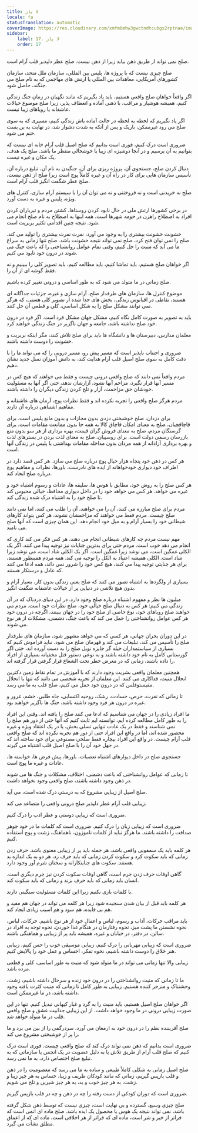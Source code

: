 ```yaml
---
title: لا پاز
locale: fa
statusTranslation: automatic
coverImage: https://res.cloudinary.com/xmfm6mhw3gwctndtcubgx2rptnae/image/upload/v1740337243/small_cover_educacion_fundamental_a051170f1c.webp
sidebar:
    label: 17. لا پاز
    order: 17
---
```

صلح نمی تواند از طریق ذهن بیاید زیرا از ذهن نیست. صلح عطر دلپذیر قلب آرام است.

صلح چیزی نیست که با پروژه ها، پلیس بین المللی، سازمان ملل متحد، سازمان کشورهای آمریکایی، معاهدات بین المللی یا ارتش های مهاجمی که به نام صلح می جنگند، حاصل شود.

اگر واقعاً خواهان صلح واقعی هستیم، باید یاد بگیریم که مانند نگهبان در زمان جنگ زندگی کنیم، همیشه هوشیار و مراقب، با ذهنی آماده و انعطاف پذیر، زیرا صلح موضوع خیالات عاشقانه یا رویاهای زیبا نیست.

اگر یاد نگیریم که لحظه به لحظه در حالت آماده باش زندگی کنیم، مسیری که به سوی صلح می رود غیرممکن، باریک و پس از آنکه به شدت دشوار شد، در نهایت به بن بست ختم می شود.

ضروری است درک کنیم، فوری است بدانیم که صلح اصیل قلب آرام خانه ای نیست که بتوانیم به آن برسیم و در آنجا دوشیزه ای زیبا با خوشحالی منتظر ما باشد. صلح یک هدف، یک مکان و غیره نیست.

دنبال کردن صلح، جستجوی آن، پروژه ریزی برای آن، جنگیدن به نام آن، تبلیغ درباره آن، تأسیس سازمان هایی برای کار در راه آن و غیره کاملاً پوچ است زیرا صلح از ذهن نیست، صلح عطر شگفت انگیز قلب آرام است.

صلح نه خریدنی است و نه فروختنی و نه می توان آن را با سیستم آرام سازی، کنترل های ویژه، پلیس و غیره به دست آورد.

در برخی کشورها ارتش ملی در حال نابود کردن روستاها، کشتن مردم و تیرباران کردن افراد به اصطلاح راهزن در حومه شهرها است، همه اینها به اصطلاح به نام صلح انجام می شود. نتیجه چنین اقدامی تکثیر بربریت است.

خشونت خشونت بیشتری را به وجود می آورد، نفرت نفرت بیشتری را تولید می کند. صلح را نمی توان فتح کرد، صلح نمی تواند نتیجه خشونت باشد. صلح تنها زمانی به سراغ ما می آید که منیت را حل کنیم، وقتی تمام عوامل روانشناختی را که باعث جنگ می شوند در درون خود نابود می کنیم.

اگر خواهان صلح هستیم، باید تماشا کنیم، باید مطالعه کنیم، باید تصویر کلی را ببینیم و نه فقط گوشه ای از آن را.

صلح زمانی در ما متولد می شود که به طور اساسی و درونی تغییر کرده باشیم.

موضوع کنترل ها، سازمان های طرفدار صلح، آرام سازی و غیره، جزئیات جداگانه ای هستند، نقاطی در اقیانوس زندگی، بخش های جدا شده از تصویر کلی هستی، که هرگز نمی توانند مشکل صلح را به شکل اساسی، کلی و قطعی آن حل کنند.

باید به تصویر به صورت کامل نگاه کنیم، مشکل جهان مشکل فرد است. اگر فرد در درون خود صلح نداشته باشد، جامعه و جهان ناگزیر در جنگ زندگی خواهند کرد.

معلمان مدارس، دبیرستان ها و دانشگاه ها باید برای صلح تلاش کنند، مگر اینکه بربریت و خشونت را دوست داشته باشند.

ضروری و اجتناب ناپذیر است که مسیر پیش رو، مسیر درونی را که می تواند ما را با دقت کامل به سوی صلح اصیل قلب آرام هدایت کند، به دانش آموزان نسل جدید نشان دهیم.

مردم واقعاً نمی دانند که صلح واقعی درونی چیست و فقط می خواهند که هیچ کس در مسیر آنها قرار نگیرد، مزاحم آنها نشود، آزارشان ندهد، حتی اگر آنها به مسئولیت خودشان حق مزاحمت، آزار و تلخ کردن زندگی دیگران را داشته باشند.

مردم هرگز صلح واقعی را تجربه نکرده اند و فقط نظرات پوچ، آرمان های عاشقانه و مفاهیم اشتباهی درباره آن دارند.

برای دزدان، صلح خوشبختی دزدی بدون مجازات و بدون مانع پلیس است. برای قاچاقچیان، صلح به معنای امکان قاچاق کالا به همه جا بدون ممانعت مقامات است. برای گرسنگان مردم، صلح به معنای فروش گران قیمت، بهره برداری از هر سو بدون منع بازرسان رسمی دولت است. برای روسپیان، صلح به معنای لذت بردن در بسترهای لذت و بهره برداری آزادانه از همه مردان بدون مداخله مقامات بهداشتی یا پلیس در زندگی آنها است.

هر کس در ذهن خود پنجاه هزار خیال پوچ درباره صلح می سازد. هر کس قصد دارد در اطراف خود دیواری خودخواهانه از ایده های نادرست، باورها، نظرات و مفاهیم پوچ درباره صلح ایجاد کند.

هر کس صلح را به روش خود، مطابق با هوس ها، سلیقه ها، عادات و رسوم اشتباه خود و غیره می خواهد. هر کس می خواهد خود را در داخل دیواری محافظ، خیالی محبوس کند تا صلح خود را به اشتباه درک شده زندگی کند.

مردم برای صلح مبارزه می کنند، آن را می خواهند، آن را طلب می کنند، اما نمی دانند صلح چیست. مردم فقط می خواهند که مزاحمشان نشوند، هر کس بتواند کارهای شیطانی خود را بسیار آرام و به میل خود انجام دهد. این همان چیزی است که آنها صلح می نامند.

مهم نیست مردم چه کارهای شیطانی انجام می دهند، هر کس فکر می کند کاری که انجام می دهد خوب است. مردم حتی برای بدترین جنایات نیز توجیه پیدا می کنند. اگر یک الکلی غمگین است، می نوشد زیرا غمگین است. اگر یک الکلی شاد است، می نوشد زیرا شاد است. الکلی همیشه اعتیاد به الکل را توجیه می کند. همه مردم همینطور هستند، برای هر جنایتی توجیه پیدا می کنند، هیچ کس خود را شرور نمی داند، همه ادعا می کنند که عادل و درستکار هستند.

بسیاری از ولگردها به اشتباه تصور می کنند که صلح یعنی زندگی بدون کار، بسیار آرام و بدون هیچ تلاشی در دنیایی پر از خیالات عاشقانه شگفت انگیز.

میلیون ها نظر و مفهوم اشتباه درباره صلح وجود دارد. در این دنیای دردناک که در آن زندگی می کنیم: هر کس به دنبال صلح خیالی خود، صلح نظرات خود است. مردم می خواهند صلح رویاهای خود، نوع خاصی از صلح خود را در جهان ببینند، اگرچه در درون خود هر کس عوامل روانشناختی را حمل می کند که باعث جنگ، دشمنی، مشکلات از هر نوع می شوند.

در این دوران بحران جهانی، هر کسی که می خواهد مشهور شود، سازمان های طرفدار صلح را تأسیس می کند، تبلیغات می کند و قهرمان صلح می شود. نباید فراموش کنیم که بسیاری از سیاستمداران حیله گر جایزه نوبل صلح را به دست آورده اند، حتی اگر گورستانی کامل به نام خود داشته باشند و به نوعی دستور قتل مخفیانه بسیاری از افراد را داده باشند، زمانی که در معرض خطر تحت الشعاع قرار گرفتن قرار گرفته اند.

همچنین معلمان واقعی بشریت وجود دارند که با آموزش در تمام نقاط زمین دکترین انحلال منیت، فداکاری می کنند. این معلمان از تجربه شخصی می دانند که تنها با انحلال مفیستوفلس که در درون خود حمل می کنیم، صلح قلب به ما می رسد.

تا زمانی که نفرت، حرص، حسادت، رشک، روحیه اکتسابی، جاه طلبی، خشم، غرور و غیره در درون هر فرد وجود داشته باشد، جنگ ها ناگزیر خواهند بود.

ما افراد زیادی را در جهان می شناسیم که ادعا می کنند صلح را یافته اند. وقتی این افراد را به طور کامل مطالعه کرده ایم، توانسته ایم ثابت کنیم که آنها حتی از دور هم صلح را نمی شناسند و فقط در یک عادت تنهایی تسلی بخش، یا در یک اعتقاد ویژه و غیره محصور شده اند، اما در واقع این افراد حتی از دور هم تجربه نکرده اند که صلح واقعی قلب آرام چیست. در واقع این افراد بیچاره فقط صلحی مصنوعی برای خود ساخته اند که در جهل خود آن را با صلح اصیل قلب اشتباه می گیرند.

جستجوی صلح در داخل دیوارهای اشتباه تعصبات، باورها، پیش فرض ها، خواسته ها، عادات و غیره ما پوچ است.

تا زمانی که عوامل روانشناختی که باعث دشمنی، اختلاف، مشکلات و جنگ ها می شوند در ذهن وجود داشته باشند، صلح واقعی وجود نخواهد داشت.

صلح اصیل از زیبایی مشروع که به درستی درک شده است، می آید.

زیبایی قلب آرام عطر دلپذیر صلح درونی واقعی را متصاعد می کند.

ضروری است که زیبایی دوستی و عطر ادب را درک کنیم.

ضروری است که زیبایی زبان را درک کنیم. ضروری است که کلمات ما در خود جوهر صداقت را داشته باشند. ما هرگز نباید از کلمات ناموزون، ناهماهنگ، زشت و پوچ استفاده کنیم.

هر کلمه باید یک سمفونی واقعی باشد، هر جمله باید پر از زیبایی معنوی باشد. حرف زدن زمانی که باید سکوت کرد و سکوت کردن زمانی که باید حرف زد، هر دو به یک اندازه بد هستند. سکوت های جنایتکارانه و سخنان شرم آور وجود دارد.

گاهی اوقات حرف زدن جرم است، گاهی اوقات سکوت کردن نیز جرم دیگری است. انسان باید زمانی که باید حرف بزند و زمانی که باید سکوت کند.

با کلمات بازی نکنیم زیرا این کلمات مسئولیت سنگینی دارند.

هر کلمه باید قبل از بیان شدن سنجیده شود زیرا هر کلمه می تواند در جهان هم مفید و هم بی فایده، هم سود و هم آسیب زیادی ایجاد کند.

باید مراقب حرکات، آداب و رسوم، لباس و اعمال خود از هر نوع باشیم. حرکات، لباس، نحوه نشستن ما پشت میز، نحوه رفتارمان در هنگام غذا خوردن، نحوه توجه به افراد در سالن، در دفتر، در خیابان و غیره، همیشه باید پر از زیبایی و هماهنگی باشند.

ضروری است که زیبایی مهربانی را درک کنیم، زیبایی موسیقی خوب را حس کنیم، زیبایی هنر خلاق را دوست داشته باشیم، نحوه تفکر، احساس و عمل خود را پالایش کنیم.

زیبایی والا تنها زمانی می تواند در ما متولد شود که منیت به طور اساسی، کلی و قطعی مرده باشد.

ما تا زمانی که منیت روانشناختی را در درون خود زنده و سرحال داشته باشیم، زشت، وحشتناک و منزجر کننده هستیم. زیبایی به طور کامل تا زمانی که منیت کثرت یافته وجود داشته باشد، در ما غیرممکن است.

اگر خواهان صلح اصیل هستیم، باید منیت را به گرد و غبار کیهانی تبدیل کنیم. تنها در این صورت زیبایی درونی در ما وجود خواهد داشت. از این زیبایی جذابیت عشق و صلح واقعی قلب در ما متولد خواهد شد.

صلح آفریننده نظم را در درون خود به ارمغان می آورد، سردرگمی را از بین می برد و ما را پر از خوشبختی مشروع می کند.

ضروری است بدانیم که ذهن نمی تواند درک کند که صلح واقعی چیست. فوری است درک کنیم که صلح قلب آرام از طریق تلاش یا به دلیل عضویت در یک انجمن یا سازمانی که به تبلیغ صلح اختصاص دارد، به ما نمی رسد.

صلح اصیل زمانی به شکلی کاملاً طبیعی و ساده به ما می رسد که معصومیت را در ذهن و قلب بازپس گیریم، زمانی که مانند کودکان ظریف و زیبا، حساس به هر چیز زیبا و زشت، به هر چیز خوب و بد، به هر چیز شیرین و تلخ می شویم.

ضروری است که دوران کودکی از دست رفته را چه در ذهن و چه در قلب بازپس گیریم.

صلح چیزی وسیع، گسترده و بی نهایت است، چیزی نیست که توسط ذهن شکل گرفته باشد، نمی تواند نتیجه یک هوس یا محصول یک ایده باشد. صلح ماده ای اتمی است که فراتر از خیر و شر است، ماده ای که فراتر از هر اخلاقی است، ماده ای که از اعماق مطلق نشأت می گیرد.

